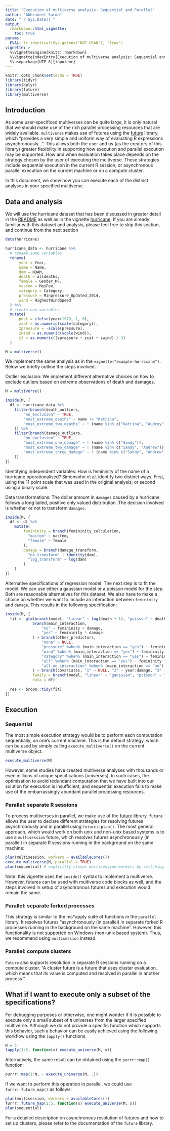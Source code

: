 ```yaml
---
title: "Execution of multiverse analysis: Sequential and Parallel"
author: "Abhraneel Sarma"
date: "`r Sys.Date()`"
output: 
  rmarkdown::html_vignette:
    toc: true
params:
  EVAL: !r identical(Sys.getenv("NOT_CRAN"), "true")
vignette: >
  %\VignetteEngine{knitr::rmarkdown}
  %\VignetteIndexEntry{Execution of multiverse analysis: Sequential and Parallel}
  %\usepackage[UTF-8]{inputenc}
---
```


```r
knitr::opts_chunk$set(echo = TRUE)
library(tidyr)
library(dplyr)
library(future)
library(multiverse)
```

## Introduction

As some user-specificed multiverses can be quite large, it is only natural that we should make use of the rich parallel processing resources that are widely available. `multiverse` makes use of futures using the [future](https://cran.r-project.org/package=future) library, which "provides a very simple and uniform way of evaluating R expressions asynchronously...". This allows both the user and us (as the creators of this library) greater flexibility in supporting how execution and parallel execution may be supported. How and when evaluation takes place depends on the strategy chosen by the user of executing the multiverse. These strategies include sequential execution in the current R session, or asynchronous parallel execution on the current machine or on a compute cluster.

In this document, we show how you can execute each of the distinct analyses in your specified multiverse.


## Data and analysis

We will use the hurricane dataset that has been discussed in greater detail in the [README](https://mucollective.github.io/multiverse/) as well as in the vignette [hurricane](example-hurricane.html). If you are already familiar with this dataset and analysis, please feel free to skip this section, and continue from the next section

```r
data(hurricane)

hurricane_data <- hurricane %>%
  # rename some variables
  rename(
      year = Year,
      name = Name,
      dam = NDAM,
      death = alldeaths,
      female = Gender_MF,
      masfem = MasFem,
      category = Category,
      pressure = Minpressure_Updated_2014,
      wind = HighestWindSpeed
  ) %>%
  # create new variables
  mutate(
      post = ifelse(year>1979, 1, 0),
      zcat = as.numeric(scale(category)),
      zpressure = -scale(pressure),
      zwind = as.numeric(scale(wind)),
      z3 = as.numeric((zpressure + zcat + zwind) / 3)
  )

M = multiverse()
```

We implement the same analysis as in the `vignette("example-hurricane")`. Below we briefly outline the steps involved.

Outlier exclusion: We implement different alternative choices on how to exclude outliers based on extreme observations of death and damages.

```r
M = multiverse()

inside(M, {
  df <- hurricane_data %>%
    filter(branch(death_outliers, 
        "no_exclusion" ~ TRUE,
        "most_extreme_deaths" ~ name != "Katrina",
        "most_extreme_two_deaths" ~ ! (name %in% c("Katrina", "Audrey"))
    )) %>%
    filter(branch(damage_outliers,
        "no_exclusion" ~ TRUE,
        "most_extreme_one_damage" ~ ! (name %in% c("Sandy")),
        "most_extreme_two_damage" ~ ! (name %in% c("Sandy", "Andrew")),
        "most_extreme_three_damage" ~ ! (name %in% c("Sandy", "Andrew", "Donna"))
    ))
})
```


Identifying independent variables: How is femininity of the name of a hurricane operationalised? Simonsohn et al. identify two distinct ways. First, using the 11 point scale that was used in the original analysis; or second using a binary scale.

Data transformations: The dollar amount in `damages` caused by a hurricane follows a long tailed, positive only valued distribution. The decision involved is whether or not to transform `damages`.

```r
inside(M, {
  df <- df %>%
    mutate(
        femininity = branch(femininity_calculation,
          "masfem" ~ masfem,
          "female" ~ female
        ),
        damage = branch(damage_transform,
          "no_transform" ~ identity(dam),
          "log_transform" ~ log(dam)
        )
    )
})
```


Alternative specifications of regression model: The next step is to fit the model. We can use either a gaussian model or a poisson model for the step. Both are reasonable alternatives for this dataset. We also have to make a choice on whether we want to include an interaction between `femininity` and `damage`. This results in the following specification:


```r
inside(M, {
  fit <- glm(branch(model, "linear" ~ log(death + 1), "poisson" ~ death) ~ 
            branch(main_interaction,
                "no" ~ femininity + damage,
                "yes" ~ femininity * damage
            ) + branch(other_predictors,
                "none" ~ NULL,
                "pressure" %when% (main_interaction == "yes") ~ femininity * zpressure,
                "wind" %when% (main_interaction == "yes") ~ femininity * zwind,
                "category" %when% (main_interaction == "yes") ~ femininity * zcat,
                "all" %when% (main_interaction == "yes") ~ femininity * z3,
                "all_no_interaction" %when% (main_interaction == "no") ~ z3
            ) + branch(covariates, "1" ~ NULL, "2" ~ year:damage, "3" ~ post:damage), 
            family = branch(model, "linear" ~ "gaussian", "poisson" ~ "poisson"),  
            data = df)
  
  res <- broom::tidy(fit)
})
```


## Execution

### Sequential

The most simple execution strategy would be to perform each computation sequentially, on one's current machine. This is the default strategy, which can be used by simply calling `execute_multiverse()` on the current multiverse object.

```r
execute_multiverse(M)
```

However, some studies have created multiverse analyses with thousands or even millions of unique specifications (universes). In such cases, the optimisation to avoid redundant computation that we have built into our solution for execution is insufficient, and sequential execution fails to make use of the embarrassingly abundant parallel processing resources.


### Parallel: separate R sessions

To process multiverses in parallel, we make use of the [future](https://cran.r-project.org/package=future) library. `future` allows the user to declare different strategies for resolving futures asynchronously and in parallel using `future::plan()`. The most general approach, which would work on both unix and non-unix based systems is to use a `multisession` future, which resolves futures asynchronously (in parallel) in separate R sessions running in the background on the same machine:

```r
plan(multisession, workers = availableCores())
execute_multiverse(M, parallel = TRUE)
plan(sequential) # explicitly closes multisession workers by switching plan 
```

Note: this vignette uses the `inside()` syntax to implement a multiverse. However, futures can be used with multiverse code blocks as well, and the steps involved in setup of asynchronous futures and execution would remain the same.

### Parallel: separate forked processes

This strategy is similar to the mc\*apply suite of functions in the `parallel` library. It resolves futures "asynchronously (in parallel) in separate forked R processes running in the background on the same machine". However, this functionality is not supported on Windows (non-unix based system). Thus, we recommend using `multisession` instead.

### Parallel: compute clusters

`Future` also supports resolution in separate R sessions running on a compute cluster. "A cluster future is a future that uses cluster evaluation, which means that its value is computed and resolved in parallel in another process." 

## What if I want to execute only a subset of the specifications?

For debugging purposes or otherwise, one might wonder if it is possible to execute only a small subset of `N` universes from the larger specified multiverse. Although we do not provide a specific function which supports this behavior, such a behavior can be easily achieved using the following workflow using the `lapply()` functions.

```r
N = 5
lapply(1:5, function(x) execute_universe(M, x))
```

Alternatively, the same result can be obtained using the `purrr::map()` function:

```r
purrr::map(1:N, ~ execute_universe(M, .))
```

If we want to perform this operation in parallel, we could use `furrr::future_map()` as follows:

```r
plan(multisession, workers = availableCores())
furrr::future_map(1:5, function(x) execute_universe(M, x))
plan(sequential)
```

For a detailed description on asynchronous resolution of futures and how to set up clusters, please refer to the documentation of the `future` library.

